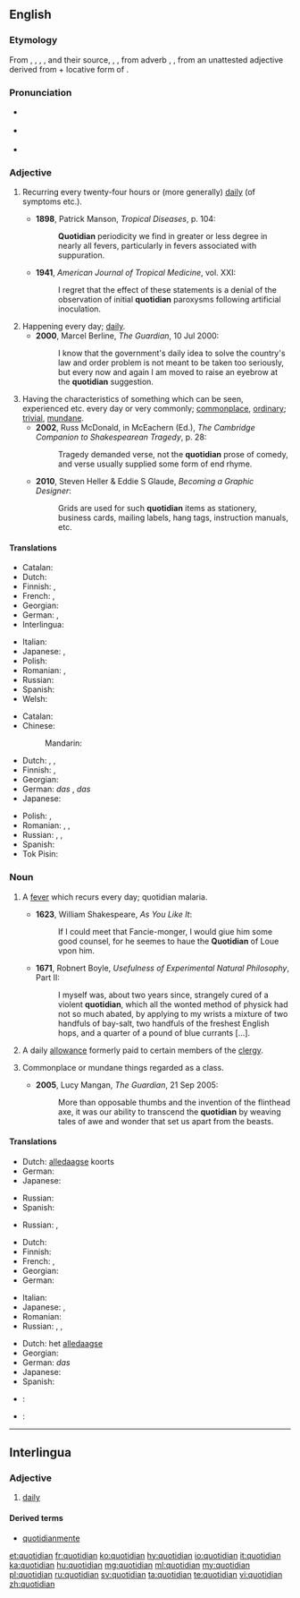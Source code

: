 ==English==
{{was wotd|2011|June|3}}

===Etymology===
From {{etyl|xno|en}} {{term|cotidian|lang=fro}}, {{term|cotidien|lang=fro}}, {{etyl|frm|en}} {{term|cotidian|lang=frm}}, {{term|cotidien|lang=en}}, and their source, {{etyl|la|en}} {{term|cottīdiānus|lang=la}}, {{term|quōtīdiānus||happening every day|lang=la}}, from adverb {{term|cottidie|cottīdiē}}, {{term|quōtīdiē||every day, daily|lang=la}}, from an unattested adjective derived from {{term|quot||how many|lang=la}} + locative form of {{term|diēs||day|lang=la}}.

===Pronunciation===
* {{a|UK}} {{IPA|/kwəˈtɪdɪən/}}
* {{a|US}} {{IPA|/kwɵˈtɪdɪən/}}
* {{audio|en-us-quotidian.ogg|Audio (US)|lang=en}}

===Adjective===
{{en-adj}}

# {{context|medicine|lang=en}} Recurring every twenty-four hours or (more generally) [[daily]] (of symptoms etc.). {{defdate|from 14th c.}}
#* '''1898''', Patrick Manson, ''Tropical Diseases'', p. 104:
#*: '''Quotidian''' periodicity we find in greater or less degree in nearly all fevers, particularly in fevers associated with suppuration.
#* '''1941''', ''American Journal of Tropical Medicine'', vol. XXI:
#*: I regret that the effect of these statements is a denial of the observation of initial '''quotidian''' paroxysms following artificial inoculation.
# Happening every day; [[daily]]. {{defdate|from 15th c.}}
#* '''2000''', Marcel Berline, ''The Guardian'', 10 Jul 2000:
#*: I know that the government's daily idea to solve the country's law and order problem is not meant to be taken too seriously, but every now and again I am moved to raise an eyebrow at the '''quotidian''' suggestion.
# Having the characteristics of something which can be seen, experienced etc. every day or very commonly; [[commonplace]], [[ordinary]]; [[trivial]], [[mundane]]. {{defdate|from 15th c.}}
#* '''2002''', Russ McDonald, in McEachern (Ed.), ''The Cambridge Companion to Shakespearean Tragedy'', p. 28:
#*: Tragedy demanded verse, not the '''quotidian''' prose of comedy, and verse usually supplied some form of end rhyme.
#* '''2010''', Steven Heller & Eddie S Glaude, ''Becoming a Graphic Designer'':
#*: Grids are used for such '''quotidian''' items as stationery, business cards, mailing labels, hang tags, instruction manuals, etc.

====Translations====
{{trans-top|daily}}
* Catalan: {{t|ca|quotidià}}
* Dutch: {{t+|nl|alledaags}}
* Finnish: {{t+|fi|päivittäinen}}, {{t|fi|jokapäiväinen}}
* French: {{t+|fr|quotidien|m}}, {{t+|fr|quotidienne|f}}
* Georgian: {{t|ka|ყოველდღიური|tr=qoveldḡiuri|sc=Geor}}
* German: {{t+|de|alltäglich}} {{t|de|wiederkehrend}}, {{t+|de|täglich}} {{t|de|wiederkehrend}}
* Interlingua: {{t|ia|quotidian}}
{{trans-mid}}
* Italian: {{t+|it|quotidiano}}
* Japanese: {{t|ja|毎日|alt=毎日の|tr=[[まいにちの]], mainichi no}}, {{t|ja|日課|alt=日課の|tr=[[にっかの]], nikka no}}
* Polish: {{t+|pl|codzienny}}
* Romanian: {{t+|ro|cotidian|m}}, {{t|ro|de fiece zi}}
* Russian: {{t+|ru|ежедневный|tr=ježednévnyj}}
* Spanish: {{t|es|cotidiano}}
* Welsh: {{t+|cy|beunyddiol}}
{{trans-bottom}}

{{trans-top|common, mundane}}
* Catalan: {{t|ca|quotidià}}
* Chinese:
*: Mandarin: {{t+|cmn|日常|tr=rìcháng|sc=Hani}}
* Dutch: {{t+|nl|alledaags}}, {{t+|nl|banaal}}, {{t+|nl|gewoon}}
* Finnish: {{t+|fi|arkipäiväinen}}, {{t|fi|jokapäiväinen}}
* Georgian: {{t|ka|ჩვეულებრივი|tr=č'veulebrivi|sc=Geor}}
* German: ''das'' {{t|de|Alltägliche}}, ''das'' {{t+|de|täglich}} {{t|de|Wiederkehrende}}
* Japanese: {{t+|ja|日常|alt=日常の|tr=[[にちじょうの]], nichijō no}}
{{trans-mid}}
* Polish: {{t+|pl|zwykły}}, {{t+|pl|zwyczajny}}
* Romanian: {{t+|ro|cotidian|m|n}}, {{t+|ro|obișnuit|m|n}}, {{t+|ro|banal|m}}
* Russian: {{t+|ru|банальный|sc=Cyrl}}, {{t+|ru|избитый|sc=Cyrl}}, {{t+|ru|неоригинальный|sc=Cyrl}}
* Spanish: {{t|es|cotidiano}}
* Tok Pisin: {{t|tpi|nating}}
{{trans-bottom}}

===Noun===
{{en-noun}}

# {{context|medicine|now|_|rare|historical|lang=en}} A [[fever]] which recurs every day; quotidian malaria. {{defdate|from 14th c.}}
#* '''1623''', William Shakespeare, ''As You Like It'':
#*: If I could meet that Fancie-monger, I would giue him some good counsel, for he seemes to haue the '''Quotidian''' of Loue vpon him.
#* '''1671''', Robnert Boyle, ''Usefulness of Experimental Natural Philosophy'', Part II:
#*: I myself was, about two years since, strangely cured of a violent '''quotidian''', which all the wonted method of physick had not so much abated, by applying to my wrists a mixture of two handfuls of bay-salt, two handfuls of the freshest English hops, and a quarter of a pound of blue currants [...].
# {{context|Anglicanism|historical|lang=en}} A daily [[allowance]] formerly paid to certain members of the [[clergy]]. {{defdate|from 16th c.}}
# {{context|usually with definite article|lang=en}} Commonplace or mundane things regarded as a class. {{defdate|from 20th c.}}
#* '''2005''', Lucy Mangan, ''The Guardian'', 21 Sep 2005:
#*: More than opposable thumbs and the invention of the flinthead axe, it was our ability to transcend the '''quotidian''' by weaving tales of awe and wonder that set us apart from the beasts.

====Translations====
{{trans-top|quotidian fever}}
* Dutch: [[alledaagse]] koorts
* German: {{t+|de|täglich|alt=tägliches}} {{t+|de|Fieber}}
* Japanese: {{t|ja|毎日熱|tr=[[まいにちねつ]], mainichi-netsu}}
{{trans-mid}}
* Russian: {{t|ru|малярия с ежедневными приступами|sc=Cyrl}}
* Spanish: {{t|es|cotidiano}}
{{trans-bottom}}

{{trans-top|a daily allowance}}
* Russian: {{t|ru|суточная норма рациона|tr=|sc=Cyrl}}, {{t|ru|суточное довольствие|tr=|sc=Cyrl}}
{{trans-mid}}
{{trans-bottom}}

{{trans-top|quotidian, daily thing}}
* Dutch: {{t+|nl|alledaagse}}
* Finnish: {{t|fi|arkipäiväisyydet|p}}
* French: {{t+|fr|banalité|f}}, {{t+|fr|quotidien|m}}
* Georgian: {{t|ka|ყოველდღიური|tr=qoveldḡiuri|sc=Geor}}
* German: {{t+|de|Alltag|m}}
{{trans-mid}}
* Italian: {{t|it|ferialità|f}}
* Japanese: {{t|ja|日課|tr=[[にっか]], nikka}}, {{t+|ja|日常|tr=[[にちじょう]], nichijō}}
* Romanian: {{t+|ro|cotidian|m|n}}
* Russian: {{t+|ru|банальность|f|sc=Cyrl}}, {{t+|ru|избитость|f|sc=Cyrl}}, {{t|ru|неоригинальность|f|sc=Cyrl}}
{{trans-bottom}}

{{checktrans-top}}
* Dutch: het [[alledaagse]]
* Georgian: {{t|ka|ჩვეულებრივი|tr=č'veulebrivi|sc=Geor}}
* German: ''das'' {{t|de|Alltägliche}}
* Japanese: {{t+|ja|日常|tr=[[にちじょう]], nichijō}}
* Spanish: {{t|es|costumbrista}}
* {{ttbc|sh}}: {{t|sh|dnevno}}
* {{ttbc|pt}}: {{t+|pt|quotidiano}}
{{trans-bottom}}

----

==Interlingua==

===Adjective===
{{ia-adj}}

# [[daily]]

====Derived terms====
* [[quotidianmente]]

[[et:quotidian]]
[[fr:quotidian]]
[[ko:quotidian]]
[[hy:quotidian]]
[[io:quotidian]]
[[it:quotidian]]
[[ka:quotidian]]
[[hu:quotidian]]
[[mg:quotidian]]
[[ml:quotidian]]
[[my:quotidian]]
[[pl:quotidian]]
[[ru:quotidian]]
[[sv:quotidian]]
[[ta:quotidian]]
[[te:quotidian]]
[[vi:quotidian]]
[[zh:quotidian]]